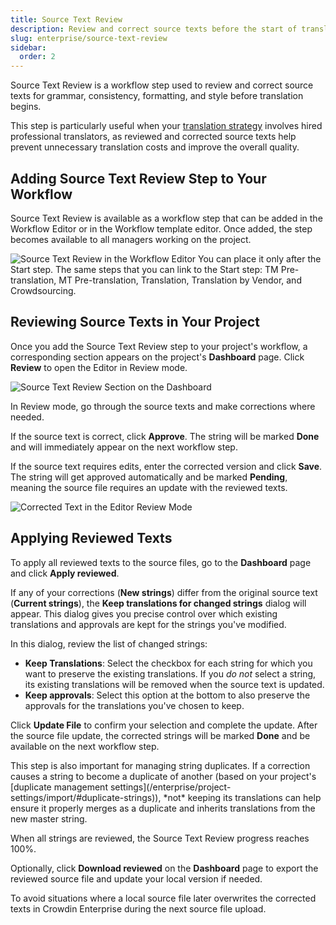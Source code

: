 ```yaml
---
title: Source Text Review
description: Review and correct source texts before the start of translation
slug: enterprise/source-text-review
sidebar:
  order: 2
---
```



Source Text Review is a workflow step used to review and correct source texts for grammar, consistency, formatting, and style before translation begins.

This step is particularly useful when your [translation strategy](/enterprise/translation-strategies/) involves hired professional translators, as reviewed and corrected source texts help prevent unnecessary translation costs and improve the overall quality.

<LinkCard
  title="Workflow Overview"
  href="/enterprise/workflows/"
/>

## Adding Source Text Review Step to Your Workflow

Source Text Review is available as a workflow step that can be added in the Workflow Editor or in the Workflow template editor. Once added, the step becomes available to all managers working on the project.

<Image src={workflowEditor} alt="Source Text Review in the Workflow Editor" />

<QuestionAnswer title="Where can I place the Source Text Review step in the workflow?">
  You can place it only after the Start step.
</QuestionAnswer>

<QuestionAnswer title="What steps can I link to the Source Text Review step?">
  The same steps that you can link to the Start step: TM Pre-translation, MT Pre-translation, Translation, Translation by Vendor, and Crowdsourcing.
</QuestionAnswer>

## Reviewing Source Texts in Your Project

Once you add the Source Text Review step to your project's workflow, a corresponding section appears on the project's **Dashboard** page. Click **Review** to open the Editor in Review mode.

<Image src={projectDashboard} alt="Source Text Review Section on the Dashboard" />

In Review mode, go through the source texts and make corrections where needed.

If the source text is correct, click <Icon name="mdi:check" class="inline-icon" /> **Approve**. The string will be marked <Icon name="done" size="24" class="inline-icon align-middle" /> **Done** and will immediately appear on the next workflow step.

If the source text requires edits, enter the corrected version and click **Save**. The string will get approved automatically and be marked <Icon name="pending" size="24" class="inline-icon align-middle" /> **Pending**, meaning the source file requires an update with the reviewed texts.

<Image src={editorCorrectedText} alt="Corrected Text in the Editor Review Mode" />

## Applying Reviewed Texts

To apply all reviewed texts to the source files, go to the **Dashboard** page and click **Apply reviewed**.

If any of your corrections (**New strings**) differ from the original source text (**Current strings**), the **Keep translations for changed strings** dialog will appear. This dialog gives you precise control over which existing translations and approvals are kept for the strings you've modified.

In this dialog, review the list of changed strings:
* **Keep Translations**: Select the checkbox for each string for which you want to preserve the existing translations. If you *do not* select a string, its existing translations will be removed when the source text is updated.
* **Keep approvals**: Select this option at the bottom to also preserve the approvals for the translations you've chosen to keep.

Click **Update File** to confirm your selection and complete the update. After the source file update, the corrected strings will be marked **Done** and be available on the next workflow step.

<Aside type="tip">
  This step is also important for managing string duplicates. If a correction causes a string to become a duplicate of another (based on your project's [duplicate management settings](/enterprise/project-settings/import/#duplicate-strings)), *not* keeping its translations can help ensure it properly merges as a duplicate and inherits translations from the new master string.
</Aside>

When all strings are reviewed, the Source Text Review progress reaches 100%.

Optionally, click **Download reviewed** on the **Dashboard** page to export the reviewed source file and update your local version if needed.

<QuestionAnswer title="Why should I download the corrected files and replace my local source files with them?">
  To avoid situations where a local source file later overwrites the corrected texts in Crowdin Enterprise during the next source file upload.
</QuestionAnswer>
